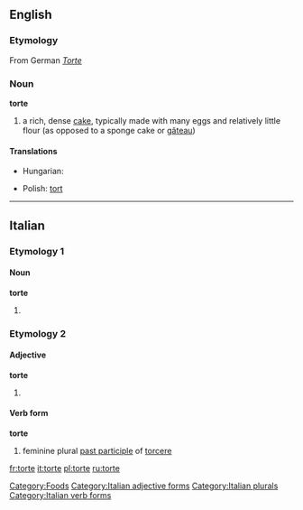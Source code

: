{{see|Torte}}
==English==

===Etymology===
From German ''[[Torte]]''

===Noun===
'''torte'''

# a rich, dense [[cake]], typically made with many eggs and relatively little flour (as opposed to a sponge cake or [[gâteau]])

====Translations====
{{trans-top|a rich, dense cake}}
* Hungarian: {{t|hu|torta}}
{{trans-mid}}
* Polish: [[tort]] {{m}}
{{trans-bottom}}

[[Category:Foods]]

----

==Italian==

===Etymology 1===

====Noun====
'''torte'''

# {{plural of|torta#Italian|torta}}

===Etymology 2===

====Adjective====
'''torte''' {{p}}

# {{feminine of|torto#Adjective|torto}}

====Verb form====
'''torte'''

# feminine plural [[past participle]] of [[torcere]]

[[Category:Italian adjective forms]]
[[Category:Italian plurals]]
[[Category:Italian verb forms]]

[[fr:torte]]
[[it:torte]]
[[pl:torte]]
[[ru:torte]]